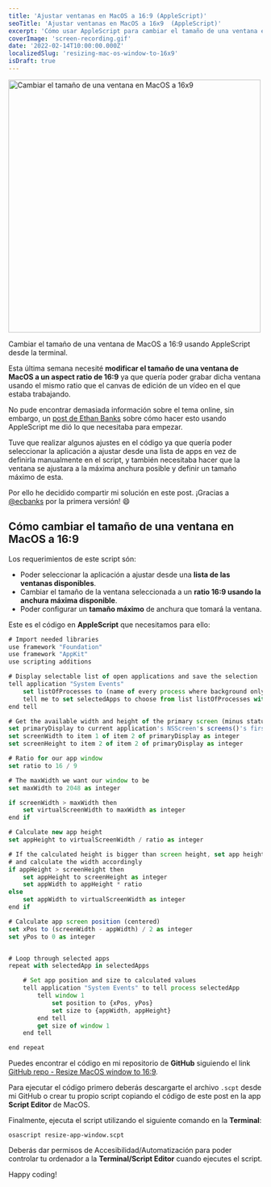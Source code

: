 ```yaml
---
title: 'Ajustar ventanas en MacOS a 16:9 (AppleScript)'
seoTitle: 'Ajustar ventanas en MacOS a 16x9  (AppleScript)'
excerpt: 'Cómo usar AppleScript para cambiar el tamaño de una ventana en MacOS a 16:9.'
coverImage: 'screen-recording.gif'
date: '2022-02-14T10:00:00.000Z'
localizedSlug: 'resizing-mac-os-window-to-16x9'
isDraft: true
---
```


<img src="screen-recording.gif" alt="Cambiar el tamaño de una ventana en MacOS a 16x9" width="500" />

Cambiar el tamaño de una ventana de MacOS a 16:9 usando AppleScript desde la terminal.

Esta última semana necesité **modificar el tamaño de una ventana de MacOS a un aspect ratio de 16:9** ya que quería poder grabar dicha ventana usando el mismo ratio que el canvas de edición de un vídeo en el que estaba trabajando.

No pude encontrar demasiada información sobre el tema online, sin embargo, un [post de Ethan Banks](https://ethancbanks.com/using-applescript-to-size-a-window-to-16x9-on-macos/) sobre cómo hacer esto usando AppleScript me dió lo que necesitaba para empezar.

Tuve que realizar algunos ajustes en el código ya que quería poder seleccionar la aplicación a ajustar desde una lista de apps en vez de definirla manualmente en el script, y también necesitaba hacer que la ventana se ajustara a la máxima anchura posible y definir un tamaño máximo de esta.

Por ello he decidido compartir mi solución en este post. ¡Gracias a [@ecbanks](https://twitter.com/ecbanks) por la primera versión! 😄

## Cómo cambiar el tamaño de una ventana en MacOS a 16:9

Los requerimientos de este script són:
* Poder seleccionar la aplicación a ajustar desde una **lista de las ventanas disponibles**.
* Cambiar el tamaño de la ventana seleccionada a un **ratio 16:9 usando la anchura máxima disponible**.
* Poder configurar un **tamaño máximo** de anchura que tomará la ventana.

Este es el código en **AppleScript** que necesitamos para ello:

```js
# Import needed libraries
use framework "Foundation"
use framework "AppKit"
use scripting additions

# Display selectable list of open applications and save the selection
tell application "System Events"
	set listOfProcesses to (name of every process where background only is false)
	tell me to set selectedApps to choose from list listOfProcesses with multiple selections allowed
end tell

# Get the available width and height of the primary screen (minus statusbar and dock)
set primaryDisplay to current application's NSScreen's screens()'s firstObject()'s visibleFrame()
set screenWidth to item 1 of item 2 of primaryDisplay as integer
set screenHeight to item 2 of item 2 of primaryDisplay as integer

# Ratio for our app window
set ratio to 16 / 9

# The maxWidth we want our window to be
set maxWidth to 2048 as integer

if screenWidth > maxWidth then
	set virtualScreenWidth to maxWidth as integer
end if

# Calculate new app height
set appHeight to virtualScreenWidth / ratio as integer

# If the calculated height is bigger than screen height, set app height as screen height
# and calculate the width accordingly
if appHeight > screenHeight then
	set appHeight to screenHeight as integer
	set appWidth to appHeight * ratio
else
	set appWidth to virtualScreenWidth as integer
end if

# Calculate app screen position (centered)
set xPos to (screenWidth - appWidth) / 2 as integer
set yPos to 0 as integer


# Loop through selected apps
repeat with selectedApp in selectedApps

	# Set app position and size to calculated values
	tell application "System Events" to tell process selectedApp
		tell window 1
			set position to {xPos, yPos}
			set size to {appWidth, appHeight}
		end tell
		get size of window 1
	end tell

end repeat
```

Puedes encontrar el código en mi repositorio de **GitHub** siguiendo el link [GitHub repo - Resize MacOS window to 16:9](https://github.com/marcelpallares/resize-window-macos).

Para ejecutar el código primero deberás descargarte el archivo `.scpt` desde mi GitHub o crear tu propio script copiando el código de este post en la app **Script Editor** de MacOS.

Finalmente, ejecuta el script utilizando el siguiente comando en la **Terminal**:

```shell
osascript resize-app-window.scpt
```

Deberás dar permisos de Accesibilidad/Automatización para poder controlar tu ordenador a la **Terminal/Script Editor** cuando ejecutes el script.

Happy coding!
